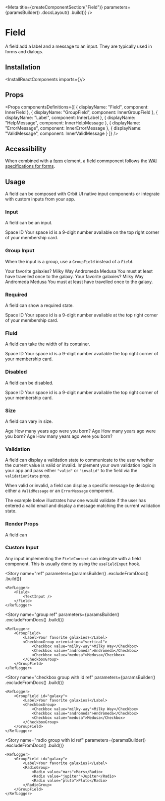 
<Meta
    title={createComponentSection("Field")}
    parameters={paramsBuilder()
        .docsLayout(<ReactComponentsLayout sourcePath="/packages/react-components/src/field/src" />)
        .build()}
/>

# Field

A field add a label and a message to an input. They are typically used in forms and dialogs.

## Installation

<InstallReactComponents imports={<Imports />}/>

## Props

<Props
    componentsDefinitions={[
        { displayName: "Field", component: InnerField },
        { displayName: "GroupField", component: InnerGroupField },
        { displayName: "Label", component: InnerLabel },
        { displayName: "HelpMessage", component: InnerHelpMessage },
        { displayName: "ErrorMessage", component: InnerErrorMessage },
        { displayName: "ValidMessage", component: InnerValidMessage }
    ]}
/>

## Accessibility

When combined with a [form](https://developer.mozilla.org/en-US/docs/Web/HTML/Element/form) element, a field commponent follows the [WAI specifications for forms](https://www.w3.org/WAI/tutorials/forms/).

## Usage

A field can be composed with Orbit UI native input components or integrate with custom inputs from your app.

### Input

A field can be an input.

<Preview>
    <Story name="input">
        <Field>
            <Label>Space ID</Label>
            <TextInput placeholder="999-999-999" />
            <HelpMessage>Your space id is a 9-digit number available on the top right corner of your membership card.</HelpMessage>
        </Field>
    </Story>
</Preview>

### Group Input

When the input is a group, use a `GroupField` instead of a `Field`.

<Preview>
    <Story name="group">
        <Inline align="start" gap={13}>
            <GroupField>
                <Label>Your favorite galaxies?</Label>
                <CheckboxGroup>
                    <Checkbox value="milky-way">Milky Way</Checkbox>
                    <Checkbox value="andromeda">Andromeda</Checkbox>
                    <Checkbox value="medusa">Medusa</Checkbox>
                </CheckboxGroup>
                <HelpMessage>You must at least have travelled once to the galaxy.</HelpMessage>
            </GroupField>
            <GroupField>
                <Label>Your favorite galaxies?</Label>
                <CheckboxGroup orientation="vertical">
                    <Checkbox value="milky-way">Milky Way</Checkbox>
                    <Checkbox value="andromeda">Andromeda</Checkbox>
                    <Checkbox value="medusa">Medusa</Checkbox>
                </CheckboxGroup>
                <HelpMessage>You must at least have travelled once to the galaxy.</HelpMessage>
            </GroupField>
        </Inline>
    </Story>
</Preview>

### Required

A field can show a required state.

<Preview>
    <Story name="required">
        <Field required>
            <Label>Space ID</Label>
            <TextInput placeholder="999-999-999" />
            <HelpMessage>Your space id is a 9-digit number available at the top right corner of your membership card.</HelpMessage>
        </Field>
    </Story>
</Preview>

### Fluid

A field can take the width of its container.

<Preview>
    <Story name="fluid">
        <Field fluid>
            <Label>Space ID</Label>
            <TextInput placeholder="999-999-999" />
            <HelpMessage>Your space id is a 9-digit number available the top right corner of your membership card.</HelpMessage>
        </Field>
    </Story>
</Preview>

### Disabled

A field can be disabled.

<Preview>
    <Story name="disabled">
        <Field disabled>
            <Label>Space ID</Label>
            <TextInput placeholder="999-999-999" />
            <HelpMessage>Your space id is a 9-digit number available the top right corner of your membership card.</HelpMessage>
        </Field>
    </Story>
</Preview>

### Size

A field can vary in size.

<Preview>
    <Story name="size">
        <Inline align="end" gap={8}>
            <Field size="sm">
                <Label>Age</Label>
                <NumberInput />
                <HelpMessage>How many years ago were you born?</HelpMessage>
            </Field>
            <Field>
                <Label>Age</Label>
                <NumberInput />
                <HelpMessage>How many years ago were you born?</HelpMessage>
            </Field>
            <Field size="lg">
                <Label>Age</Label>
                <NumberInput />
                <HelpMessage>How many years ago were you born?</HelpMessage>
            </Field>
        </Inline>
    </Story>
</Preview>

### Validation

A field can display a validation state to communicate to the user whether the current value is valid or invalid. Implement your own validation logic in your app and pass either `"valid"` or `"invalid"` to the field via the `validationState` prop.

When valid or invalid, a field can display a specific message by declaring either a `ValidMessage` or an `ErrorMessage` component.

The example below illustrates how one would validate if the user has entered a valid email and display a message matching the current validation state.

<FilePreview filePath="/field/stories/EmailValidation">
    <EmailValidation />
</FilePreview>

### Render Props

A field can

### Custom Input

Any input implementing the `FieldContext` can integrate with a field component. This is usually done by using the `useFieldInput` hook.

<FilePreview filePath="/field/stories/CustomInput">
    <CustomInputField />
</FilePreview>

<Story
    name="ref"
    parameters={paramsBuilder()
        .excludeFromDocs()
        .build()}
>
    <RefLogger>
        <Field>
            <TextInput />
        </Field>
    </RefLogger>
</Story>

<Story
    name="group ref"
    parameters={paramsBuilder()
        .excludeFromDocs()
        .build()}
>
    <RefLogger>
        <GroupField>
            <Label>Your favorite galaxies?</Label>
            <CheckboxGroup orientation="vertical">
                <Checkbox value="milky-way">Milky Way</Checkbox>
                <Checkbox value="andromeda">Andromeda</Checkbox>
                <Checkbox value="medusa">Medusa</Checkbox>
            </CheckboxGroup>
        </GroupField>
    </RefLogger>
</Story>

<Story
    name="checkbox group with id ref"
    parameters={paramsBuilder()
        .excludeFromDocs()
        .build()}
>
    <RefLogger>
        <GroupField id="galaxy">
            <Label>Your favorite galaxies?</Label>
            <CheckboxGroup>
                <Checkbox value="milky-way">Milky Way</Checkbox>
                <Checkbox value="andromeda">Andromeda</Checkbox>
                <Checkbox value="medusa">Medusa</Checkbox>
            </CheckboxGroup>
        </GroupField>
    </RefLogger>
</Story>

<Story
    name="radio group with id ref"
    parameters={paramsBuilder()
        .excludeFromDocs()
        .build()}
>
    <RefLogger>
        <GroupField id="galaxy">
            <Label>Your favorite galaxies?</Label>
            <RadioGroup>
                <Radio value="mars">Mars</Radio>
                <Radio value="jupiter">Jupiter</Radio>
                <Radio value="pluto">Pluto</Radio>
            </RadioGroup>
        </GroupField>
    </RefLogger>
</Story>
